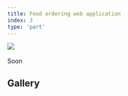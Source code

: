 ```yaml
---
title: Food ordering web application
index: 3
type: 'part'
---
```



[![](https://img.shields.io/badge/github-000000?style=for-the-badge&logo=github)](https://github.com/milosz08/food-ordering-web-app) &nbsp;

Soon

## Gallery

<Gallery />

